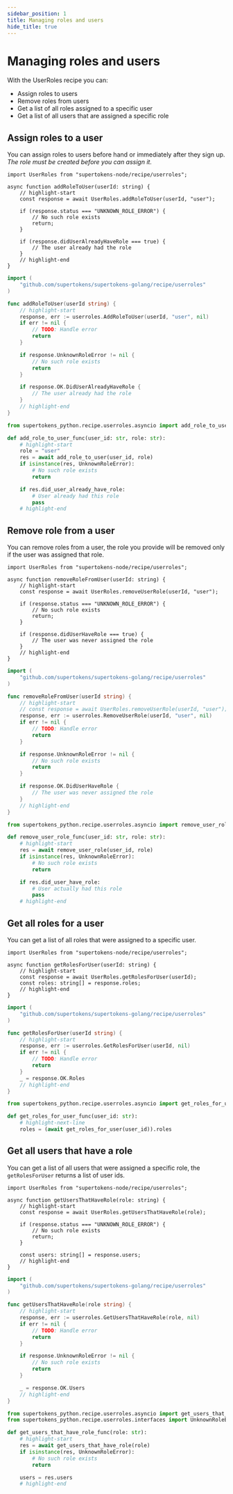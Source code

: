 ```yaml
---
sidebar_position: 1
title: Managing roles and users
hide_title: true
---
```


<!-- COPY DOCS -->
<!-- ./userroles/managing-roles-and-users.mdx -->

# Managing roles and users

With the UserRoles recipe you can:
- Assign roles to users
- Remove roles from users
- Get a list of all roles assigned to a specific user
- Get a list of all users that are assigned a specific role


## Assign roles to a user

You can assign roles to users before hand or immediately after they sign up. *The role must be created before you can assign it.*

<BackendSDKTabs>
<TabItem value="nodejs">

```tsx
import UserRoles from "supertokens-node/recipe/userroles";

async function addRoleToUser(userId: string) {
    // highlight-start
    const response = await UserRoles.addRoleToUser(userId, "user");

    if (response.status === "UNKNOWN_ROLE_ERROR") {
        // No such role exists
        return;
    }

    if (response.didUserAlreadyHaveRole === true) {
        // The user already had the role
    }
    // highlight-end
}
```

</TabItem>
<TabItem value="go">

```go
import (
	"github.com/supertokens/supertokens-golang/recipe/userroles"
)

func addRoleToUser(userId string) {
	// highlight-start
	response, err := userroles.AddRoleToUser(userId, "user", nil)
	if err != nil {
		// TODO: Handle error
		return
	}

	if response.UnknownRoleError != nil {
		// No such role exists
		return
	}

	if response.OK.DidUserAlreadyHaveRole {
		// The user already had the role
	}
	// highlight-end
}
```

</TabItem>
<TabItem value="python">


```python
from supertokens_python.recipe.userroles.asyncio import add_role_to_user

def add_role_to_user_func(user_id: str, role: str):
	# highlight-start
	role = "user"
	res = await add_role_to_user(user_id, role)
	if isinstance(res, UnknownRoleError):
		# No such role exists
		return

	if res.did_user_already_have_role:
		# User already had this role
		pass
	# highlight-end
```

</TabItem>
</BackendSDKTabs>

## Remove role from a user

You can remove roles from a user, the role you provide will be removed only if the user was assigned that role.

<BackendSDKTabs>
<TabItem value="nodejs">

```tsx
import UserRoles from "supertokens-node/recipe/userroles";

async function removeRoleFromUser(userId: string) {
    // highlight-start
    const response = await UserRoles.removeUserRole(userId, "user");

    if (response.status === "UNKNOWN_ROLE_ERROR") {
        // No such role exists
        return;
    }

    if (response.didUserHaveRole === true) {
        // The user was never assigned the role
    }
    // highlight-end
}
```

</TabItem>
<TabItem value="go">

```go
import (
	"github.com/supertokens/supertokens-golang/recipe/userroles"
)

func removeRoleFromUser(userId string) {
	// highlight-start
	// const response = await UserRoles.removeUserRole(userId, "user");
	response, err := userroles.RemoveUserRole(userId, "user", nil)
	if err != nil {
		// TODO: Handle error
		return
	}

	if response.UnknownRoleError != nil {
		// No such role exists
		return
	}

	if response.OK.DidUserHaveRole {
		// The user was never assigned the role
	}
	// highlight-end
}
```

</TabItem>
<TabItem value="python">

```python
from supertokens_python.recipe.userroles.asyncio import remove_user_role

def remove_user_role_func(user_id: str, role: str):
	# highlight-start
	res = await remove_user_role(user_id, role)
	if isinstance(res, UnknownRoleError):
		# No such role exists
		return

	if res.did_user_have_role:
		# User actually had this role
		pass
	# highlight-end
```

</TabItem>
</BackendSDKTabs>

## Get all roles for a user

You can get a list of all roles that were assigned to a specific user.

<BackendSDKTabs>
<TabItem value="nodejs">

```tsx
import UserRoles from "supertokens-node/recipe/userroles";

async function getRolesForUser(userId: string) {
    // highlight-start
    const response = await UserRoles.getRolesForUser(userId);
    const roles: string[] = response.roles;
    // highlight-end
}
```

</TabItem>
<TabItem value="go">

```go
import (
	"github.com/supertokens/supertokens-golang/recipe/userroles"
)

func getRolesForUser(userId string) {
	// highlight-start
	response, err := userroles.GetRolesForUser(userId, nil)
	if err != nil {
		// TODO: Handle error
		return
	}
	_ = response.OK.Roles
	// highlight-end
}
```

</TabItem>
<TabItem value="python">

```python
from supertokens_python.recipe.userroles.asyncio import get_roles_for_user

def get_roles_for_user_func(user_id: str):
	# highlight-next-line
	roles = (await get_roles_for_user(user_id)).roles
```

</TabItem>
</BackendSDKTabs>

## Get all users that have a role

You can get a list of all users that were assigned a specific role, the `getRolesForUser` returns a list of user ids.

<BackendSDKTabs>
<TabItem value="nodejs">

```tsx
import UserRoles from "supertokens-node/recipe/userroles";

async function getUsersThatHaveRole(role: string) {
    // highlight-start
    const response = await UserRoles.getUsersThatHaveRole(role);

    if (response.status === "UNKNOWN_ROLE_ERROR") {
        // No such role exists
        return;
    }

    const users: string[] = response.users;
    // highlight-end
}
```

</TabItem>
<TabItem value="go">

```go
import (
	"github.com/supertokens/supertokens-golang/recipe/userroles"
)

func getUsersThatHaveRole(role string) {
	// highlight-start
	response, err := userroles.GetUsersThatHaveRole(role, nil)
	if err != nil {
		// TODO: Handle error
		return
	}

	if response.UnknownRoleError != nil {
		// No such role exists
		return
	}

	_ = response.OK.Users
	// highlight-end
}
```

</TabItem>
<TabItem value="python">

```python
from supertokens_python.recipe.userroles.asyncio import get_users_that_have_role
from supertokens_python.recipe.userroles.interfaces import UnknownRoleError

def get_users_that_have_role_func(role: str):
	# highlight-start
	res = await get_users_that_have_role(role)
	if isinstance(res, UnknownRoleError):
		# No such role exists
		return

	users = res.users
	# highlight-end
```

</TabItem>
</BackendSDKTabs>
